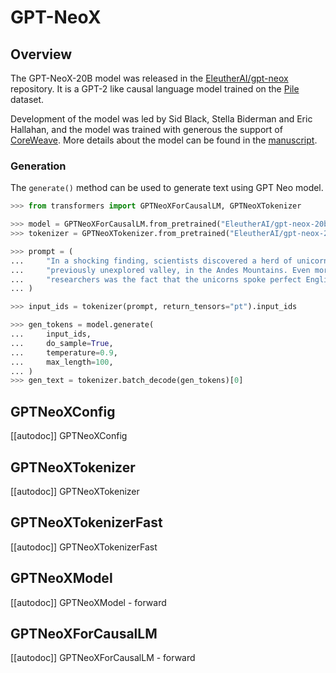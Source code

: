 <!--Copyright 2021 The HuggingFace Team. All rights reserved.

Licensed under the Apache License, Version 2.0 (the "License"); you may not use this file except in compliance with
the License. You may obtain a copy of the License at

http://www.apache.org/licenses/LICENSE-2.0

Unless required by applicable law or agreed to in writing, software distributed under the License is distributed on
an "AS IS" BASIS, WITHOUT WARRANTIES OR CONDITIONS OF ANY KIND, either express or implied. See the License for the
specific language governing permissions and limitations under the License.
-->

# GPT-NeoX

## Overview

The GPT-NeoX-20B model was released in the [EleutherAI/gpt-neox](https://github.com/EleutherAI/gpt-neox) repository.
It is a GPT-2 like causal language model trained on the
[Pile](https://pile.eleuther.ai/) dataset.

Development of the model was led by Sid Black, Stella Biderman and Eric Hallahan, and the model was trained with generous the support of [CoreWeave](https://www.coreweave.com/).
More details about the model can be found in the [manuscript](https://arxiv.org/abs/2204.06745).

### Generation

The `generate()` method can be used to generate text using GPT Neo model.

```python
>>> from transformers import GPTNeoXForCausalLM, GPTNeoXTokenizer

>>> model = GPTNeoXForCausalLM.from_pretrained("EleutherAI/gpt-neox-20b")
>>> tokenizer = GPTNeoXTokenizer.from_pretrained("EleutherAI/gpt-neox-20b")

>>> prompt = (
...     "In a shocking finding, scientists discovered a herd of unicorns living in a remote, "
...     "previously unexplored valley, in the Andes Mountains. Even more surprising to the "
...     "researchers was the fact that the unicorns spoke perfect English."
... )

>>> input_ids = tokenizer(prompt, return_tensors="pt").input_ids

>>> gen_tokens = model.generate(
...     input_ids,
...     do_sample=True,
...     temperature=0.9,
...     max_length=100,
... )
>>> gen_text = tokenizer.batch_decode(gen_tokens)[0]
```

## GPTNeoXConfig

[[autodoc]] GPTNeoXConfig

## GPTNeoXTokenizer

[[autodoc]] GPTNeoXTokenizer

## GPTNeoXTokenizerFast

[[autodoc]] GPTNeoXTokenizerFast

## GPTNeoXModel

[[autodoc]] GPTNeoXModel
    - forward

## GPTNeoXForCausalLM

[[autodoc]] GPTNeoXForCausalLM
    - forward
